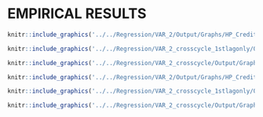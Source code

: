 # EMPIRICAL RESULTS

```{=latex}

		In this following section, I will apply the unobserved components model to data from 2 countries: US and UK.
		
Choosing **the initial values** from an estimated VAR(2) regression on HP filtered cycle and trend series. The following likelihood function weights are selected in a manner that they make the decomposed series most stable. 
		
%		
%		\begin{landscape}
%			
%			%Regression table
%			% Please add the following required packages to your document preamble:
%			% \usepackage{booktabs}
%			% \usepackage{multirow}
%			\begin{table}[]
%				\caption {\label{tab:table1} United States regression results} 
%				\rowcolors{2}{gray!10}{white}
%				\begin{tabular}{@{}lSSSSSS@{}}
%					\toprule
%					\multirow{2}{*}{Parameters} & \multicolumn{2}{c}{VAR(2)} & \multicolumn{2}{c}{VAR(2) 1st-cross-lag} & \multicolumn{2}{c}{VAR(2) 2-cross-lags} \\
%					& \multicolumn{1}{l}{Estimate}     & \multicolumn{1}{l}{Std. Error}  & \multicolumn{1}{l}{Estimate}            & \multicolumn{1}{l}{Std. Error}         & \multicolumn{1}{c}{Estimate}            & \multicolumn{1}{c}{Std. Error}        \\ \midrule
%					$\phi^1_{y}$                & 1.521670374  & 0.323602024 & 1.890301193         & 0.036315042        & 1.886592178         & 0.00028419        \\
%					$\phi^2_{y}$                & -0.592177551 & 0.282758652 & -0.773199508        & 0.021652307        & -0.8941981          & 0.003233388       \\
%					$\phi^{x1}_{y}$             &              &             & -0.012689515        & 0.001245419        & 0.04280046          & 0.000520376       \\
%					$\phi^{x2}_{y}$             &              &             &                     &                    & -0.040322766        & 0.000876719       \\
%					$\phi^1_{h}$                & 1.803961772  & 0.039406338 & 1.465513594         & 0.064627659        & 1.864726867         & 0.038659834       \\
%					$\phi^2_{h}$                & -0.820986013 & 0.039263457 & -0.736886204        & 0.047825955        & -0.898033258        & 0.039051475       \\
%					$\phi^{x1}_{h}$             &              &             & 2.576890191         & 1.642027848        & 0.089729346         & 0.11453162        \\
%					$\phi^{x2}_{h}$             &              &             &                     &                    & -0.031982418        & 0.113620129       \\
%					$\sigma_{ny}$               & 0.968115538  & 0.064573932 & 0.975833563         & 0.066722551        & 0.858997834         & 0.055437867       \\
%					$\sigma_{ey}$               & 0.136584746  & 0.073940054 & 0.000413197         & 0.008728546        & 0.030583756         & 0.016664357       \\
%					$\sigma_{nh}$               & 0.964325946  & 0.107167236 & 1.271977495         & 0.127987617        & 1.135553581         & 0.106041662       \\
%					$\sigma_{eh}$               & 0.471089742  & 0.079046967 & 0.296047479         & 0.161613716        & 0.363776038         & 0.077466523       \\
%					$\sigma_{eyeh}$             & -0.999391959 & 0.03023235  & -0.881232755        & 0.311836698        & -1                  & 5.19E-07          \\
%					$\sigma_{nynh}$             & 0.464225409  & 0.094391207 &                     &                    &                     &                   \\
%					Log-likelihood value        & -369.9163016 &             & -384.7973521        &                    & -363.3991125        &                   \\ \bottomrule
%				\end{tabular}
%			\end{table}
%			
%		\end{landscape}
%		
%		\pagebreak
		
		
		\begin{landscape}
			
			%Regression table
			\begin{table}[]
				\begin{threeparttable}
				\caption {\label{tab:table1} United Kingdom regression results}
				%\rowcolors{2}{gray!10}{white} 
				\begin{tabular}{@{}lSSSSSS@{}}
					\toprule
					\multirow{1}{*}{Parameters} & \multicolumn{2}{c}{VAR(2)} & \multicolumn{2}{c}{VAR(2) 1-cross-lag} & \multicolumn{2}{c}{VAR(2) 2-cross-lags} \\
					& \multicolumn{1}{l}{Estimate}     & \multicolumn{1}{l}{Std. Error}  & \multicolumn{1}{l}{Estimate}            & \multicolumn{1}{l}{Std. Error}         & \multicolumn{1}{c}{Estimate}            & \multicolumn{1}{l}{Std. Error}        \\ \midrule
$\phi^1_{y}$ & 1.9724669930757 & 0.0234468079641688 & 1.88197173053092 & 0.000523125515915717 & 1.88953015161501 & 0.000183792455813221 \\[2pt] 

$\phi^2_{y}$ & -0.982683577200677 & 0.0263416186406314 & -0.815982512675866 & 0.00223671725855314 & -0.874307021294592 & 0.00255445094151967 \\[2pt] 

$\phi^{x1}_{y}$ &  &  & -0.023989100791422 & 0.000359092103478258 & 0.175607246015124 & 0.000809713546032516 \\[2pt] 

$\phi^{x2}_{y}$ &  &  &  &  & -0.196405159419335 & 0.00345072911067609 \\[2pt] 

$\phi^1_{h}$ & 1.50478963225312 & 0.101880883082685 & 1.57483174602634 & 0.00564601795054225 & 1.57420604076636 & 0.0642716927922472 \\[2pt] 

$\phi^2_{h}$ & -0.560771136941685 & 0.125238824672495 & -0.709427180268352 & 0.00767038778223485 & -0.736359754267049 & 0.0585703755604665 \\[2pt] 

$\phi^{x1}_{h}$ &  &  & 0.378335367631202 & 0.0170754712315724 & 0.721371469046458 & 0.0492006408181797 \\[2pt] 

$\phi^{x2}_{h}$ &  &  &  &  & -0.595881261414649 & 0.0442251354127095 \\[2pt] 

$\sigma_{ny}$ & 0.706260098775181 & 0.0599943989318998 & 0.701703618546321 & 0.0352951761051411 & 0.603955648517265 & 0.0374077642345331 \\[2pt] 

$\sigma_{ey}$ & 0.000426758587731293 & 0.0103570158509057 & 0.11272451354988 & 0.00521152792358025 & 0.0160160963024367 & 0.0062789472885429 \\[2pt] 

$\sigma_{nh}$ & 1.86757774805953 & 0.161705655819894 & 1.64285780217825 & 0.102292598525495 & 1.90382148717739 & 0.111540211251835 \\[2pt] 

$\sigma_{eh}$ & 0.656751391241774 & 0.258262683575022 & 0.63234948433104 & 0.0192668720356221 & 0.12891726400829 & 0.0268555883325836 \\[2pt] 

$\sigma_{eyeh}$ & 0.688777773046045 & 13.1231225529083 & 0.999999986940504 & 7.05800130005596e-06 & 0.999771604778545 & 0.00609274849523753 \\[2pt] 

$\sigma_{nynh}$ & 0.568004544830427 & 0.112515260783059 &  &  &  &  \\[2pt] 

Log-likelihood value & -454.645000317534 &  & -464.079327351476 &  & -456.56846781196 &  \\[2pt] 


										
					\bottomrule
				\end{tabular}
			\begin{tablenotes}
				\small
				\item Weights of likelihood function: w1 = 0.6, w2 = 0.4, w3 = 0.004, w4 = 0.003\\
				$l(\theta) = -w1\sum_{t=1}^{T}ln\lbrack(2\pi)^2|f_{t|t-1}|\rbrack
				-w2\sum_{t=1}^{T}\eta'_{t|t-1}f^{-1}_{t|t-1}\eta_{t|t-1}
				- w3*\sum_{t=1}^{T}(c_{yt}^2) - w4*\sum_{t=1}^{T}(c_{ht}^2)$
			\end{tablenotes}
			\end{threeparttable}
			\end{table}
			
		\end{landscape}
		
		\clearpage
		
		\pagebreak
		
		\begin{landscape}
			
			%Regression table
			\begin{table}[]
				\begin{threeparttable}
					\caption {\label{tab:table1} United States regression results}
					%\rowcolors{2}{gray!10}{white} 
					\begin{tabular}{@{}lSSSSSS@{}}
						\toprule
						\multirow{1}{*}{Parameters} & \multicolumn{2}{c}{VAR(2)} & \multicolumn{2}{c}{VAR(2) 1-cross-lag} & \multicolumn{2}{c}{VAR(2) 2-cross-lags} \\
						& \multicolumn{1}{l}{Estimate}     & \multicolumn{1}{l}{Std. Error}  & \multicolumn{1}{l}{Estimate}            & \multicolumn{1}{l}{Std. Error}         & \multicolumn{1}{c}{Estimate}            & \multicolumn{1}{l}{Std. Error}        \\ \midrule
						$\phi^1_{y}$ & 1.84966219148423 & 0.0644676313866302 & 1.3049851733765 & 0.104750302567286 & 1.55023948671664 & 0.0621673748460661 \\[2pt] 

						$\phi^2_{y}$ & -0.891729894865282 & 0.0639404413297913 & -0.509866573496016 & 0.069617976248189 & -0.575429145279164 & 0.0642314985800815 \\[2pt] 

						$\phi^{x1}_{y}$ &  &  & 0.0332424600607159 & 0.00266153911071895 & 0.0141314056256322 & 0.00830698240108732 \\[2pt] 

						$\phi^{x2}_{y}$ &  &  &  &  & 0.00368355628246947 & 0.0113623125942596 \\[2pt] 

						$\phi^1_{h}$ & 1.78470130468539 & 0.0344716924207026 & 2.05291126214826 & 0.0420850279485188 & 1.83380271755234 & 0.0658209041054138 \\[2pt] 

						$\phi^2_{h}$ & -0.803434089401448 & 0.0344748867950664 & -1.24693155894687 & 0.0730767847110221 & -0.935812307687759 & 0.0611374033703922 \\[2pt] 

						$\phi^{x1}_{h}$ &  &  & 1.07952833357358 & 0.291843931365872 & 1.7429079493859 & 0.44060251456779 \\[2pt] 

						$\phi^{x2}_{h}$ &  &  &  &  & -1.65444981264612 & 0.417548360352977 \\[2pt] 

						$\sigma_{ny}$ & 0.479256554775164 & 0.024356073491864 & 0.471764807847753 & 0.0240668275640588 & 0.419468168735488 & 0.0205969049394897 \\[2pt] 

						$\sigma_{ey}$ & 0.0281304866214994 & 0.015423818330929 & 0.0256204974500183 & 0.0136254798281635 & 0.0375254711433971 & 0.0132294877888843 \\[2pt] 

						$\sigma_{nh}$ & 0.454891152005456 & 0.0439608378398243 & 0.474208630734516 & 0.0382694791792356 & 0.493724545052865 & 0.0367094830752408 \\[2pt] 

						$\sigma_{eh}$ & 0.256618222235034 & 0.0323339473241677 & 0.0876133859992021 & 0.075599690650887 & 0.0965865013366302 & 0.0477727959889094 \\[2pt] 

						$\sigma_{eyeh}$ & -0.999999981277929 & 0.00012954480904903 & 0.999999998244551 & 8.59389213308525e-05 & 0.999999999996535 & 2.57431114995605e-06 \\[2pt] 

						$\sigma_{nynh}$ & 0.397394222344986 & 0.0720586265329286 &  &  &  &  \\[2pt] 

						Log-likelihood value & -339.725810225008 &  & -346.91597902411 &  & -332.070599830711 &  \\[2pt] 

												
						\bottomrule
					\end{tabular}
					\begin{tablenotes}
						\small
						\item Weights of likelihood function: w1 = 0.8, w2 = 0.2, w3 = 0.003, w4 = 0.004 \\
						$l(\theta) = -w1\sum_{t=1}^{T}ln\lbrack(2\pi)^2|f_{t|t-1}|\rbrack
						-w2\sum_{t=1}^{T}\eta'_{t|t-1}f^{-1}_{t|t-1}\eta_{t|t-1}
						- w3*\sum_{t=1}^{T}(c_{yt}^2) + w4*\sum_{t=1}^{T}(c_{ht}^2)$
					\end{tablenotes}
				\end{threeparttable}
			\end{table}
			
		\end{landscape}
		
		\clearpage
		
%		Given the regression results from the above table. To avoid the problem of perfect collinearity as shown in US data regression, and also to have a more significant estimate of the cross cycle correlation component; I select the second model - VAR(2) with 1 cross lag in the cycle component as the one to focus on.
			
		The tables 4 and 5 shows maximum-likelihood estimates of all three Unobserved Component VAR(2) models. The first model is a parsimonious UC VAR(2) model with no cross-cycle correlation terms ($\phi^x_y$ and $\phi^x_h$ are set to be zero). The next two models introduces one and two cross-cycle coefficients on the lags of cyclical component respectively. 
		
		The model selection criteria is to choose models with highest log-likelihood value. The parsimony UC VAR(2) models with no cross-cycle terms and the one with 2 cross-cycle terms model have the highest likehood values. Therefore, discussion regarding estimation results will focus mostly on these two. Additionally, because of identification problem, I will omit the cross correlation of trend component $\sigma_{nynh}$ in the estimation results for cross-cycle correlation models.
		
		\subsection{Dynamic relationship between Credit to household and Housing Price}
		
		The results of VAR(2) model regression suggests that permanent shocks dominate transitory shocks in term of variation in both household credit and housing price variables. The standard deviation of the shocks in cycle of credit is 0.0004 in the UK and 0.0281 in the US, much smaller than standard deviation of the shocks to trend of credit in the UK of 0.7063 and in the US of 0.4793. The same applies for housing price, the standard deviation of the shocks in cycle of housing price is 0.6568 in the UK and 0.2566 in the US, smaller than standard deviation of the shocks to trend of housing price in the UK of 1.8676 and in the US of 0.4549. This result also indicates that variations in the trend components of the UK is bigger than the US, while variations in the cycle components of the UK is smaller than the US. In regard of the estimated parameters, the sum of AR parameters of the cyclical components in all 3 models are smaller although close to one. This implies that shocks to the cycle are persistent but will eventually dissipate.
		
		The correlation analysis of the shocks to the cyclical components among the two variables suggests that cyclical variation among housing price and credit household is strongly positively correlated. Although we ran into the problem of identification or perfect collinearity with a cross-series correlation of 1 in a few estimated models. The overall results suggest that transitory shock to housing credit is closely positively correlated to transitory shock in housing price. The estimated correlation result in VAR(2) 2-cross cycle lags model is 0.9998 for the UK at 95\% significant level. This implies that a transitory increase in household credit will lead to an appreciation in housing price above its long-run trend.
		
		The correlation analysis of the shocks to the trends among the two variables reveals that there is also a long-term underlying correlation between shocks to the trend components of household credit and housing price. However, this correlation is much smaller compared to the correlation of the transitory components. The long-term components correlation estimated value is 0.568 in the UK and 0.3974 in the US. Overall, the results from the above analyses suggest that the short-run and long-run dynamics of the two variables are very different. Therefore, there is a benefit in decomposing the series into trend and cyclical components.
		
		
		\subsection{Trend-cycle decomposition}
		
		
%		Regarding results for the UK, the model selection criteria (likelihood function value) indicates that a simple VAR(2) fit the data the best. However, with the introduction of cross-cycle terms, at a slight cost of lower likelihood value I can better estimate the correlation value of short run credit and house price index ($\sigma_{eyeh}$) at a more significant value. Additionally, the cross-cycle results shows a better 
%		
%		Regression results for the US are less obvious. This could be attributed by the low correlation between the two series as shown in Table 2 and potentially a identification problem. All of the correlation value of short run credit and house price index ($\sigma_{eyeh}$) in all three models show a multicollinearity problem. The model selection criteria shows that VAR(2) with 2-cross-lag coefficients have the highest likelihood value. 
%		

%		\\
		
		The following graphs shows the UC forecast series against the actual data series.
		
```

```r
knitr::include_graphics('../../Regression/VAR_2/Output/Graphs/HP_Credit_4graphs_GB.pdf')
```

```r
knitr::include_graphics('../../Regression/VAR_2_crosscycle_1stlagonly/Output/Graphs/HP_Credit_4graphs_GB.pdf')
```

```r
knitr::include_graphics('../../Regression/VAR_2_crosscycle/Output/Graphs/HP_Credit_4graphs_GB.pdf')
```

```r
knitr::include_graphics('../../Regression/VAR_2/Output/Graphs/HP_Credit_4graphs_US.pdf')
```

```r
knitr::include_graphics('../../Regression/VAR_2_crosscycle_1stlagonly/Output/Graphs/HP_Credit_4graphs_US.pdf')
```

```r
knitr::include_graphics('../../Regression/VAR_2_crosscycle/Output/Graphs/HP_Credit_4graphs_US.pdf')
```

```{=latex}
		\pagebreak
		In this subsection, we decompose trend and cycle of household credit and housing price using the correlated unobserved component model. The stochastic trend in the multivariate UC model captures the long-run evolution in household credit, housing price, and the effect of the recent global financial crisis. In the long run, there is an increasing trend in the housing price index. The household credit trend is also increasing but since the series is credit to household as a ratio to GDP, the rate at which household credit trend increases is smaller than that of the housing price index. There is a downward movement of the trend components in both credit and housing price after the financial crisis. However, the housing price index trends made a quicker recovery than household credit did. 
		
		The cyclical components of the model capture the evolution of household credit, housing price, and their dynamic relationship. In Figures 1-6, we can see that there is an increase in credit transitory component before the financial crisis of 2008-2009 happened, and there is a negative shock to the transitory component of housing price after the recession is captured in the model as well.
		
		It is also important to point out that our models capture a significant bigger gap in transitory shock in both credit and house price than a Hodrick-Prescott (HP) filter would. Our model utilizes additional information from decomposed long-run and short-run variables, which were extracted from a nonstochastic time series. Another approach in dealing with nonstochastic time series is to first-differencing the series, which loses a lot of important information from a limited sample. Thus when dealing with a time series of low frequency and long-term assets such as housing price, it is worthwhile to consider using the unobserved component model rather than simply applying an HP filter since it reveals more lower frequency information. The graphs indicate that the magnitude of transitory shocks the models capture is higher and the frequency of the movement of the cycles is lower than that of other decomposition methods (HP filter). The graphs also imply that the models detect a bigger credit gap in the UK (Figure 3), and also bigger gaps in household credit and house price in the US (Figure 4-6).		
		
		
		\subsection{Predictive ability of cyclical components}
		A novel contribution of this paper is to introduce the cross-cycle parameter $\phi^{xt}_h$ and $\phi^{xt}_{y}$ in which it measures the effect of a change in last periods' credit transitory component on the current housing price transitory component and vice versa. From Table 4 and 5, in both cross-cycle regressions in the UK and US, we can observe that there is a significant positive effect of last period credit cycle deviation on current housing cycle component ($\phi^{x1}_{h}$). While the coefficients of transitory housing index deviation on household credit ($\phi^{x1}_{y}$) are much smaller. This holds true for 2-crosscycle lags model also. This showed evidence that transitory shocks to household credit will cause a positive deviation in transitory housing price. However, transitory shocks to housing price have significantly smaller impact on household credit.
		

```